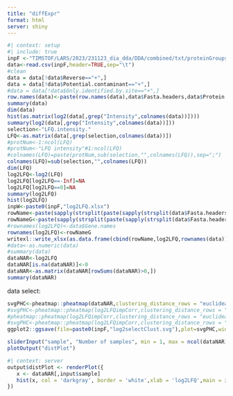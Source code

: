 ```yaml
---
title: "diffExpr"
format: html
server: shiny
---
```


```r
#| context: setup
#| include: true
inpF <-"TIMSTOF/LARS/2023/231123_dia_dda/DDA/combined/txt/proteinGroups.txt"
data<-read.csv(inpF,header=TRUE,sep="\t")
#clean
data = data[!data$Reverse=="+",]
data = data[!data$Potential.contaminant=="+",]
#data = data[!data$Only.identified.by.site=="+",]
row.names(data)<-paste(row.names(data),data$Fasta.headers,data$Protein.IDs,data$Protein.names,data$Gene.names,data$Score,data$Peptide.counts..unique.,sep=";;")
summary(data)
dim(data)
hist(as.matrix(log2(data[,grep("Intensity",colnames(data))])))
summary(log2(data[,grep("Intensity",colnames(data))]))
selection<-"LFQ.intensity."
LFQ<-as.matrix(data[,grep(selection,colnames(data))])
#protNum<-1:ncol(LFQ)
#protNum<-"LFQ intensity"#1:ncol(LFQ)
#colnames(LFQ)=paste(protNum,sub(selection,"",colnames(LFQ)),sep=";")
colnames(LFQ)=sub(selection,"",colnames(LFQ))
dim(LFQ)
log2LFQ<-log2(LFQ)
log2LFQ[log2LFQ==-Inf]=NA
log2LFQ[log2LFQ==0]=NA
summary(log2LFQ)
hist(log2LFQ)
inpW<-paste0(inpF,"log2LFQ.xlsx")
rowName<-paste(sapply(strsplit(paste(sapply(strsplit(data$Fasta.headers, "|",fixed=T), "[", 2)), "-"), "[", 1))
rowNameG<-paste(sapply(strsplit(paste(sapply(strsplit(data$Fasta.headers, "GN=",fixed=T), "[", 2)), " "), "[", 1))
#rownames(log2LFQ)<-data$Gene.names
rownames(log2LFQ)<-rowNameG
writexl::write_xlsx(as.data.frame(cbind(rowName,log2LFQ,rownames(data))),paste0(inpF,".xlsx"))
#data<-as.numeric(data)
#summary(data)
dataNAR<-log2LFQ
dataNAR[is.na(dataNAR)]<-0
dataNAR<-as.matrix(dataNAR[rowSums(dataNAR)>0,])
summary(dataNAR)
```

data select:

```r
svgPHC<-pheatmap::pheatmap(dataNAR,clustering_distance_rows = "euclidean",clustering_distance_cols = "euclidean",fontsize_row=4,cluster_cols=T,cluster_rows=T,fontsize_col  = 4)
#svgPHC<-pheatmap::pheatmap(log2LFQimpCorr,clustering_distance_rows = "euclidean",clustering_distance_cols = "euclidean",annotation_row = anno, annotation_col = anno,fontsize_row=8,cluster_cols=T,cluster_rows=T,fontsize_col  = 8)
#pheatmap::pheatmap(log2LFQimpCorr,clustering_distance_rows = "euclidean",clustering_distance_cols = "euclidean",fontsize_row=4,cluster_cols=T,cluster_rows=T,fontsize_col  = 4,labels_col = label$Sample.Number,labels_row = label$Cell.Type_Sample.Group)
#svgPHC<-pheatmap::pheatmap(log2LFQimpCorr,clustering_distance_rows = "euclidean",clustering_distance_cols = "euclidean",fontsize_row=6,cluster_cols=T,cluster_rows=T,fontsize_col  = 6,labels_row = paste(label$RawFnum,label$ID_ROLF,label$Tank,label$Diet,label$Fish))
ggplot2::ggsave(file=paste0(inpF,"log2selectClust.svg"),plot=svgPHC,width = 5, height = 15, dpi = 600)#,  

sliderInput("sample", "Number of samples", min = 1, max = ncol(dataNAR), value = 1)
plotOutput("distPlot")
```

```r
#| context: server
output$distPlot <- renderPlot({
   x <- dataNAR[,input$sample]
   hist(x, col = 'darkgray', border = 'white',xlab = 'log2LFQ',main = inpF)
})
```
